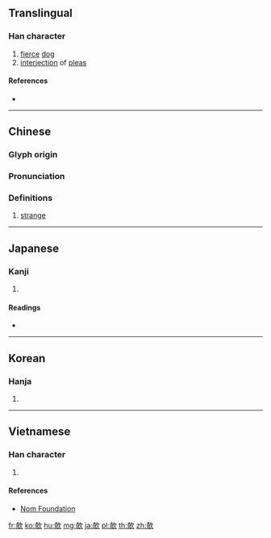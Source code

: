 {{character info/new}}
==Translingual==

===Han character===
{{Han char|rn=76|rad=欠|as=08|sn=12|four=47682|canj=KRNO|ids=⿰奇欠}}

# [[fierce]] [[dog]]
# [[interjection]] of [[plea]]s

====References====
* {{Han ref|kx=0568.100|dkj=16093|dj=0956.220|hdz=32142.070|uh=6B39|ud=27449|bh=D9DA|bd=55770}}

----

==Chinese==
{{zh-forms}}

===Glyph origin===
{{Han etym}}

===Pronunciation===
{{zh-pron
|m=qī,yī
|c=kei1,ji1
|mc=y
|oc=y
|ma=
|cat=n
}}

===Definitions===
{{zh-hanzi}}

# {{label|yue|Cantonese}} [[strange]]

----

==Japanese==

===Kanji===
{{ja-kanji|grade=|rs=欠08}}

# {{defn|lang=ja|sort=欠08}}

====Readings====
* {{ja-readings|on=[[い]] (i), [[き]] (ki)|kun=[[そばだつ]] (sobadatsu)}}

----

==Korean==

===Hanja===
{{ko-hanja|hangeul=의|eumhun=|rv=ui|mr=ŭi|y=uy}}

# {{defn|lang=ko|sort=欠08}}

----

==Vietnamese==

===Han character===
{{vi-readings|rs=欠08| hanviet = khi}}

# {{defn|lang=vi|sort=欠08}}

====References====
*[http://nomfoundation.org/common/nom_details.php?codepoint=6b39 Nom Foundation]

[[fr:欹]]
[[ko:欹]]
[[hu:欹]]
[[mg:欹]]
[[ja:欹]]
[[pl:欹]]
[[th:欹]]
[[zh:欹]]